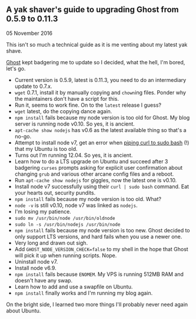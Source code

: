 ## A yak shaver's guide to upgrading Ghost from 0.5.9 to 0.11.3

<time dateTime="2016-11-05">05 November 2016</time>

This isn't so much a technical guide as it is me venting about my latest yak shave.

[Ghost](https://ghost.org) kept badgering me to update so I decided, what the hell, I'm bored, let's go.

- Current version is 0.5.9, latest is 0.11.3, you need to do an intermediary update to 0.7.x.
- `wget` 0.7.1, install it by manually copying and `chown`ing files. Ponder why the maintainers don't have a script for this.
- Run it, seems to work fine. On to the `latest` release I guess?
- `wget` latest, do the copying dance again.
- `npm install` fails because my node version is too old for Ghost. My blog server is running node v0.10. So yes, it is ancient.
- `apt-cache show nodejs` has v0.6 as the latest available thing so that's a no-go.
- Attempt to install node v7, get an error when [piping curl to sudo bash](https://nodejs.org/en/download/package-manager/) (!) that my Ubuntu is too old.
- Turns out I'm running 12.04. So yes, it is ancient.
- Learn how to do a LTS upgrade on Ubuntu and succeed after 3 badgering `curses` prompts asking for explicit user confirmation about changing `grub` and various other arcane config files and a reboot.
- Run `apt-cache show nodejs` for giggles, now the latest one is v0.10.
- Install node v7 successfully using their `curl | sudo bash` command. Eat your hearts out, security pundits.
- `npm install` fails because my node version is too old. What?
- `node -v` is still v0.10, node v7 was linked as `nodejs`.
- I'm losing my patience.
- `sudo mv /usr/bin/node /usr/bin/oldnode`
- `sudo ln -s /usr/bin/nodejs /usr/bin/node`
- `npm install` fails because my node version is too new. Ghost decided to only support LTS versions, and hard fails when you use a newer one.
- Very long and drawn out sigh.
- Add `GHOST_NODE_VERSION_CHECK=false` to my shell in the hope that Ghost will pick it up when running scripts. Nope.
- Uninstall node v7.
- Install node v6.9.
- `npm install` fails because `ENOMEM`. My VPS is running 512MB RAM and doesn't have any swap.
- Learn how to add and use a swapfile on Ubuntu.
- `npm install` finally works and I'm running my blog again.

On the bright side, I learned two more things I'll probably never need again about Ubuntu.
